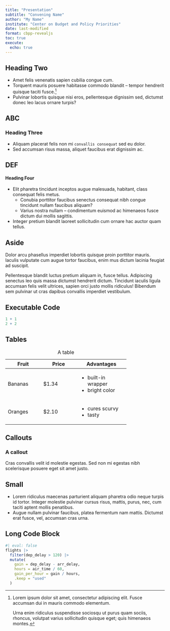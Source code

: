 ```yaml
---
title: "Presentation"
subtitle: "Convening Name"
author: "My Name"
institute: "Center on Budget and Policy Priorities"
date: last-modified
format: cbpp-revealjs
toc: true
execute: 
  echo: true
---
```


## Heading Two

-   Amet felis venenatis sapien cubilia congue cum.
-   Torquent mauris posuere habitasse commodo blandit -- tempor hendrerit quisque taciti fusce.[^1]
-   Pulvinar lobortis quisque nisi eros, pellentesque dignissim sed, dictumst donec leo lacus ornare turpis?

[^1]: Lorem ipsum dolor sit amet, consectetur adipiscing elit. Fusce accumsan dui in mauris commodo elementum.

    Urna enim ridiculus suspendisse sociosqu ut purus quam sociis, rhoncus, volutpat varius sollicitudin quisque eget; quis himenaeos montes.

## ABC

### Heading Three

-   Aliquam placerat felis non mi `convallis consequat` sed eu dolor.
-   Sed accumsan risus massa, aliquet faucibus erat dignissim ac.

## DEF

#### Heading Four

-   Elit pharetra tincidunt inceptos augue malesuada, habitant, class consequat felis metus.
    -   Conubia porttitor faucibus senectus consequat nibh congue tincidunt nullam faucibus aliquam?
    -   Varius nostra nullam -- condimentum euismod ac himenaeos fusce dictum dui mollis sagittis.
-   Integer pretium blandit laoreet sollicitudin cum ornare hac auctor quam tellus.

## Aside

Dolor arcu phasellus imperdiet lobortis quisque proin porttitor mauris. Iaculis vulputate cum augue tortor faucibus, enim mus dictum lacinia feugiat ad suscipit.

::: aside
Pellentesque blandit luctus pretium aliquam in, fusce tellus. Adipiscing senectus leo quis massa dictumst hendrerit dictum. Tincidunt iaculis ligula accumsan felis velit ultrices, sapien orci justo mollis ridiculus! Bibendum sem pulvinar ut cras dapibus convallis imperdiet vestibulum.
:::

## Executable Code

```r
1 + 1
2 + 2
```

## Tables

+---------------+---------------+----------------------+
| Fruit         | Price         | Advantages           |
+===============+===============+======================+
| Bananas       | \$1.34        | -   built-in wrapper |
|               |               | -   bright color     |
+---------------+---------------+----------------------+
| Oranges       | \$2.10        | -   cures scurvy     |
|               |               | -   tasty            |
+---------------+---------------+----------------------+

: A table

## Callouts

::: callout-note
### A callout

Cras convallis velit id molestie egestas. Sed non mi egestas nibh scelerisque posuere eget sit amet justo.
:::

## Small {.smaller}

-   Lorem ridiculus maecenas parturient aliquam pharetra odio neque turpis id tortor. Integer molestie pulvinar cursus risus, mattis, purus, nec, cum taciti aptent mollis penatibus.
-   Augue nullam pulvinar faucibus, platea fermentum nam mattis. Dictumst erat fusce, vel, accumsan cras urna.

## Long Code Block

```r
#| eval: false
flights |> 
  filter(dep_delay > 120) |>
  mutate(
    gain = dep_delay - arr_delay,
    hours = air_time / 60,
    gain_per_hour = gain / hours,
    .keep = "used"
  )
```
